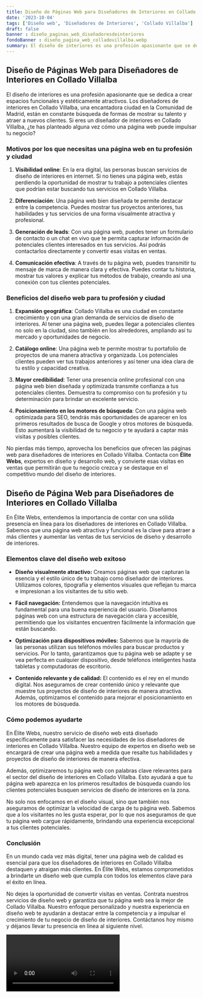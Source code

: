 ```yaml
---
title: Diseño de Páginas Web para Diseñadores de Interiores en Collado Villalba
date: '2023-10-04'
tags: ['Diseño web', 'Diseñadores de Interiores', 'Collado Villalba']
draft: false
banner : diseño_paginas_web_diseñadoresdeinteriores
fondoBanner : diseño_pagina_web_colladovillalba.webp
summary: El diseño de interiores es una profesión apasionante que se dedica a crear espacios funcionales y estéticamente atractivos. Los diseñadores de interiores en Collado Villalba, una encantadora ciudad en la Comunidad de Madrid, están en constante búsqueda de formas de mostrar su talento y atraer a nuevos clientes. Si eres un diseñador de interiores en Collado Villalba, ¿te has planteado alguna vez cómo una página web puede impulsar tu negocio?
---
```


## Diseño de Páginas Web para Diseñadores de Interiores en Collado Villalba

El diseño de interiores es una profesión apasionante que se dedica a crear espacios funcionales y estéticamente atractivos. Los diseñadores de interiores en Collado Villalba, una encantadora ciudad en la Comunidad de Madrid, están en constante búsqueda de formas de mostrar su talento y atraer a nuevos clientes. Si eres un diseñador de interiores en Collado Villalba, ¿te has planteado alguna vez cómo una página web puede impulsar tu negocio?

### Motivos por los que necesitas una página web en tu profesión y ciudad

1. **Visibilidad online**: En la era digital, las personas buscan servicios de diseño de interiores en internet. Si no tienes una página web, estás perdiendo la oportunidad de mostrar tu trabajo a potenciales clientes que podrían estar buscando tus servicios en Collado Villalba.

2. **Diferenciación**: Una página web bien diseñada te permite destacar entre la competencia. Puedes mostrar tus proyectos anteriores, tus habilidades y tus servicios de una forma visualmente atractiva y profesional.

3. **Generación de leads**: Con una página web, puedes tener un formulario de contacto o un chat en vivo que te permita capturar información de potenciales clientes interesados en tus servicios. Así podrás contactarlos directamente y convertir esas visitas en ventas.

4. **Comunicación efectiva**: A través de tu página web, puedes transmitir tu mensaje de marca de manera clara y efectiva. Puedes contar tu historia, mostrar tus valores y explicar tus métodos de trabajo, creando así una conexión con tus clientes potenciales.

### Beneficios del diseño web para tu profesión y ciudad

1. **Expansión geográfica**: Collado Villalba es una ciudad en constante crecimiento y con una gran demanda de servicios de diseño de interiores. Al tener una página web, puedes llegar a potenciales clientes no solo en la ciudad, sino también en los alrededores, ampliando así tu mercado y oportunidades de negocio.

2. **Catálogo online**: Una página web te permite mostrar tu portafolio de proyectos de una manera atractiva y organizada. Los potenciales clientes pueden ver tus trabajos anteriores y así tener una idea clara de tu estilo y capacidad creativa.

3. **Mayor credibilidad**: Tener una presencia online profesional con una página web bien diseñada y optimizada transmite confianza a tus potenciales clientes. Demuestra tu compromiso con tu profesión y tu determinación para brindar un excelente servicio.

4. **Posicionamiento en los motores de búsqueda**: Con una página web optimizada para SEO, tendrás más oportunidades de aparecer en los primeros resultados de busca de Google y otros motores de búsqueda. Esto aumentará la visibilidad de tu negocio y te ayudará a captar más visitas y posibles clientes.

No pierdas más tiempo, aprovecha los beneficios que ofrecen las páginas web para diseñadores de interiores en Collado Villalba. Contacta con **Élite Webs**, expertos en diseño y desarrollo web, y convierte esas visitas en ventas que permitirán que tu negocio crezca y se destaque en el competitivo mundo del diseño de interiores.

<GifSeo />

<Cta />

## Diseño de Página Web para Diseñadores de Interiores en Collado Villalba

En Élite Webs, entendemos la importancia de contar con una sólida presencia en línea para los diseñadores de interiores en Collado Villalba. Sabemos que una página web atractiva y funcional es la clave para atraer a más clientes y aumentar las ventas de tus servicios de diseño y desarrollo de interiores. 

### Elementos clave del diseño web exitoso

- **Diseño visualmente atractivo:** Creamos páginas web que capturan la esencia y el estilo único de tu trabajo como diseñador de interiores. Utilizamos colores, tipografía y elementos visuales que reflejan tu marca e impresionan a los visitantes de tu sitio web.

- **Fácil navegación:** Entendemos que la navegación intuitiva es fundamental para una buena experiencia del usuario. Diseñamos páginas web con una estructura de navegación clara y accesible, permitiendo que los visitantes encuentren fácilmente la información que están buscando.

- **Optimización para dispositivos móviles:** Sabemos que la mayoría de las personas utilizan sus teléfonos móviles para buscar productos y servicios. Por lo tanto, garantizamos que tu página web se adapte y se vea perfecta en cualquier dispositivo, desde teléfonos inteligentes hasta tabletas y computadoras de escritorio.

- **Contenido relevante y de calidad:** El contenido es el rey en el mundo digital. Nos aseguramos de crear contenido único y relevante que muestre tus proyectos de diseño de interiores de manera atractiva. Además, optimizamos el contenido para mejorar el posicionamiento en los motores de búsqueda.

### Cómo podemos ayudarte

En Élite Webs, nuestro servicio de diseño web está diseñado específicamente para satisfacer las necesidades de los diseñadores de interiores en Collado Villalba. Nuestro equipo de expertos en diseño web se encargará de crear una página web a medida que resalte tus habilidades y proyectos de diseño de interiores de manera efectiva.

Además, optimizaremos tu página web con palabras clave relevantes para el sector del diseño de interiores en Collado Villalba. Esto ayudará a que tu página web aparezca en los primeros resultados de búsqueda cuando los clientes potenciales busquen servicios de diseño de interiores en la zona.

No solo nos enfocamos en el diseño visual, sino que también nos aseguramos de optimizar la velocidad de carga de tu página web. Sabemos que a los visitantes no les gusta esperar, por lo que nos aseguramos de que tu página web cargue rápidamente, brindando una experiencia excepcional a tus clientes potenciales.

### Conclusión

En un mundo cada vez más digital, tener una página web de calidad es esencial para que los diseñadores de interiores en Collado Villalba destaquen y atraigan más clientes. En Élite Webs, estamos comprometidos a brindarte un diseño web que cumpla con todos los elementos clave para el éxito en línea.

No dejes la oportunidad de convertir visitas en ventas. Contrata nuestros servicios de diseño web y garantiza que tu página web sea la mejor de Collado Villalba. Nuestro enfoque personalizado y nuestra experiencia en diseño web te ayudarán a destacar entre la competencia y a impulsar el crecimiento de tu negocio de diseño de interiores. Contáctanos hoy mismo y déjanos llevar tu presencia en línea al siguiente nivel.

<Video />

<CtaBot job='Diseñadores de Interiores' city='Collado Villalba'/>

<Gmaps query='Collado Villalba+españa+maps' />